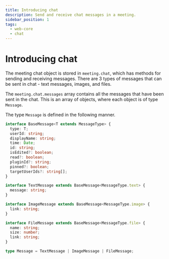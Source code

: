 ```yaml
---
title: Introducing chat
description: Send and receive chat messages in a meeting.
sidebar_position: 1
tags:
  - web-core
  - chat
---
```


# Introducing chat

The meeting chat object is stored in `meeting.chat`, which has methods for
sending and receiving messages. There are 3 types of messages that can be sent
in chat - text messages, images, and files.

The `meeting.chat.messages` array contains all the messages that have been sent
in the chat. This is an array of objects, where each object is of type
`Message`.

The type `Message` is defined in the following manner.

```ts
interface BaseMessage<T extends MessageType> {
  type: T;
  userId: string;
  displayName: string;
  time: Date;
  id: string;
  isEdited?: boolean;
  read?: boolean;
  pluginId?: string;
  pinned?: boolean;
  targetUserIds?: string[];
}

interface TextMessage extends BaseMessage<MessageType.text> {
  message: string;
}

interface ImageMessage extends BaseMessage<MessageType.image> {
  link: string;
}

interface FileMessage extends BaseMessage<MessageType.file> {
  name: string;
  size: number;
  link: string;
}

type Message = TextMessage | ImageMessage | FileMessage;
```

<head>
  <title>React Web Core Introducing chat</title>
</head>
